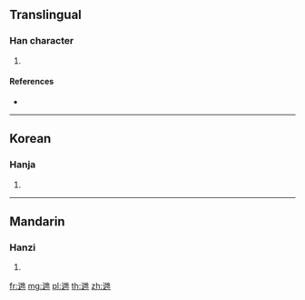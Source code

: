 {{character info/new}}
==Translingual==

===Han character===
{{Han char|rn=162|rad=辵|as=06|sn=10|four=|canj=YGPD}}

# {{defn|Han|sort=辵06}}

====References====
* {{Han ref|kx=1257.041|dkj=38856|dj=1742.091|hdz=63827.060|uh=9007|ud=36871}}

----

==Korean==

===Hanja===
{{ko-hanja|hangeul=지|eumhun=|rv=ji|mr=chi|y=ci}}

# {{defn|lang=ko|sort=辵06}}

----

==Mandarin==

===Hanzi===
{{cmn-hanzi|pin=[[dùn]] ([[dun4]])|wg=tun<sup>4</sup>}}

# {{defn|lang=cmn|sort=辵06}}

[[fr:逇]]
[[mg:逇]]
[[pl:逇]]
[[th:逇]]
[[zh:逇]]